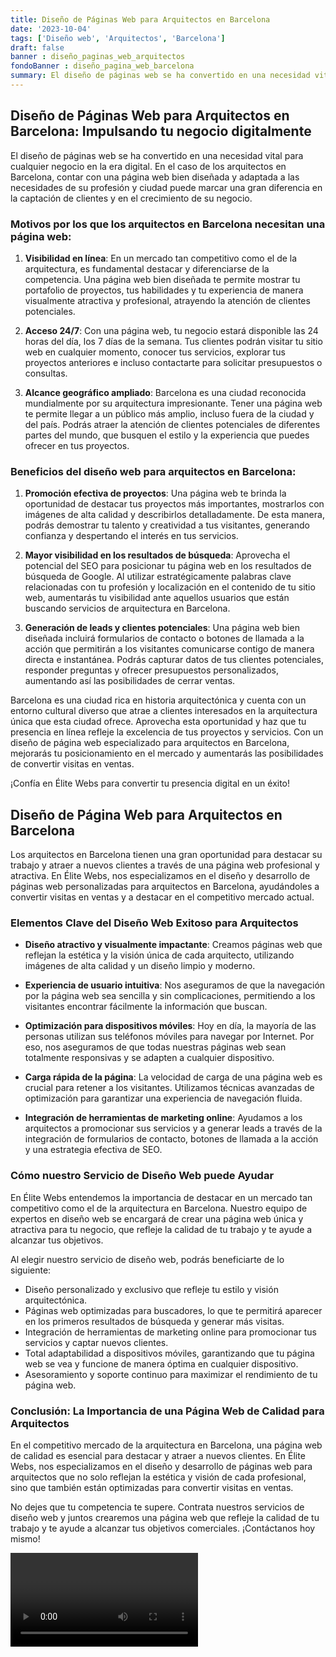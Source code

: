 ```yaml
---
title: Diseño de Páginas Web para Arquitectos en Barcelona
date: '2023-10-04'
tags: ['Diseño web', 'Arquitectos', 'Barcelona']
draft: false
banner : diseño_paginas_web_arquitectos
fondoBanner : diseño_pagina_web_barcelona
summary: El diseño de páginas web se ha convertido en una necesidad vital para cualquier negocio en la era digital. En el caso de los arquitectos en Barcelona, contar con una página web bien diseñada y adaptada a las necesidades de su profesión y ciudad puede marcar una gran diferencia en la captación de clientes y en el crecimiento de su negocio.
---
```


## Diseño de Páginas Web para Arquitectos en Barcelona: Impulsando tu negocio digitalmente

El diseño de páginas web se ha convertido en una necesidad vital para cualquier negocio en la era digital. En el caso de los arquitectos en Barcelona, contar con una página web bien diseñada y adaptada a las necesidades de su profesión y ciudad puede marcar una gran diferencia en la captación de clientes y en el crecimiento de su negocio.

### Motivos por los que los arquitectos en Barcelona necesitan una página web:

1. **Visibilidad en línea**: En un mercado tan competitivo como el de la arquitectura, es fundamental destacar y diferenciarse de la competencia. Una página web bien diseñada te permite mostrar tu portafolio de proyectos, tus habilidades y tu experiencia de manera visualmente atractiva y profesional, atrayendo la atención de clientes potenciales.

2. **Acceso 24/7**: Con una página web, tu negocio estará disponible las 24 horas del día, los 7 días de la semana. Tus clientes podrán visitar tu sitio web en cualquier momento, conocer tus servicios, explorar tus proyectos anteriores e incluso contactarte para solicitar presupuestos o consultas.

3. **Alcance geográfico ampliado**: Barcelona es una ciudad reconocida mundialmente por su arquitectura impresionante. Tener una página web te permite llegar a un público más amplio, incluso fuera de la ciudad y del país. Podrás atraer la atención de clientes potenciales de diferentes partes del mundo, que busquen el estilo y la experiencia que puedes ofrecer en tus proyectos.

### Beneficios del diseño web para arquitectos en Barcelona:

1. **Promoción efectiva de proyectos**: Una página web te brinda la oportunidad de destacar tus proyectos más importantes, mostrarlos con imágenes de alta calidad y describirlos detalladamente. De esta manera, podrás demostrar tu talento y creatividad a tus visitantes, generando confianza y despertando el interés en tus servicios.

2. **Mayor visibilidad en los resultados de búsqueda**: Aprovecha el potencial del SEO para posicionar tu página web en los resultados de búsqueda de Google. Al utilizar estratégicamente palabras clave relacionadas con tu profesión y localización en el contenido de tu sitio web, aumentarás tu visibilidad ante aquellos usuarios que están buscando servicios de arquitectura en Barcelona.

3. **Generación de leads y clientes potenciales**: Una página web bien diseñada incluirá formularios de contacto o botones de llamada a la acción que permitirán a los visitantes comunicarse contigo de manera directa e instantánea. Podrás capturar datos de tus clientes potenciales, responder preguntas y ofrecer presupuestos personalizados, aumentando así las posibilidades de cerrar ventas.

Barcelona es una ciudad rica en historia arquitectónica y cuenta con un entorno cultural diverso que atrae a clientes interesados en la arquitectura única que esta ciudad ofrece. Aprovecha esta oportunidad y haz que tu presencia en línea refleje la excelencia de tus proyectos y servicios. Con un diseño de página web especializado para arquitectos en Barcelona, mejorarás tu posicionamiento en el mercado y aumentarás las posibilidades de convertir visitas en ventas.

¡Confía en Élite Webs para convertir tu presencia digital en un éxito!

<GifSeo />

<Cta />

## Diseño de Página Web para Arquitectos en Barcelona

Los arquitectos en Barcelona tienen una gran oportunidad para destacar su trabajo y atraer a nuevos clientes a través de una página web profesional y atractiva. En Élite Webs, nos especializamos en el diseño y desarrollo de páginas web personalizadas para arquitectos en Barcelona, ayudándoles a convertir visitas en ventas y a destacar en el competitivo mercado actual.

### Elementos Clave del Diseño Web Exitoso para Arquitectos

- **Diseño atractivo y visualmente impactante**: Creamos páginas web que reflejan la estética y la visión única de cada arquitecto, utilizando imágenes de alta calidad y un diseño limpio y moderno.

- **Experiencia de usuario intuitiva**: Nos aseguramos de que la navegación por la página web sea sencilla y sin complicaciones, permitiendo a los visitantes encontrar fácilmente la información que buscan.

- **Optimización para dispositivos móviles**: Hoy en día, la mayoría de las personas utilizan sus teléfonos móviles para navegar por Internet. Por eso, nos aseguramos de que todas nuestras páginas web sean totalmente responsivas y se adapten a cualquier dispositivo.

- **Carga rápida de la página**: La velocidad de carga de una página web es crucial para retener a los visitantes. Utilizamos técnicas avanzadas de optimización para garantizar una experiencia de navegación fluida.

- **Integración de herramientas de marketing online**: Ayudamos a los arquitectos a promocionar sus servicios y a generar leads a través de la integración de formularios de contacto, botones de llamada a la acción y una estrategia efectiva de SEO.

### Cómo nuestro Servicio de Diseño Web puede Ayudar

En Élite Webs entendemos la importancia de destacar en un mercado tan competitivo como el de la arquitectura en Barcelona. Nuestro equipo de expertos en diseño web se encargará de crear una página web única y atractiva para tu negocio, que refleje la calidad de tu trabajo y te ayude a alcanzar tus objetivos.

Al elegir nuestro servicio de diseño web, podrás beneficiarte de lo siguiente:

- Diseño personalizado y exclusivo que refleje tu estilo y visión arquitectónica.
- Páginas web optimizadas para buscadores, lo que te permitirá aparecer en los primeros resultados de búsqueda y generar más visitas.
- Integración de herramientas de marketing online para promocionar tus servicios y captar nuevos clientes.
- Total adaptabilidad a dispositivos móviles, garantizando que tu página web se vea y funcione de manera óptima en cualquier dispositivo.
- Asesoramiento y soporte continuo para maximizar el rendimiento de tu página web.

### Conclusión: La Importancia de una Página Web de Calidad para Arquitectos

En el competitivo mercado de la arquitectura en Barcelona, una página web de calidad es esencial para destacar y atraer a nuevos clientes. En Élite Webs, nos especializamos en el diseño y desarrollo de páginas web para arquitectos que no solo reflejan la estética y visión de cada profesional, sino que también están optimizadas para convertir visitas en ventas.

No dejes que tu competencia te supere. Contrata nuestros servicios de diseño web y juntos crearemos una página web que refleje la calidad de tu trabajo y te ayude a alcanzar tus objetivos comerciales. ¡Contáctanos hoy mismo!

<Video />

<CtaBot job='Arquitectos' city='Barcelona'/>

<Gmaps query='Barcelona+españa+maps' />